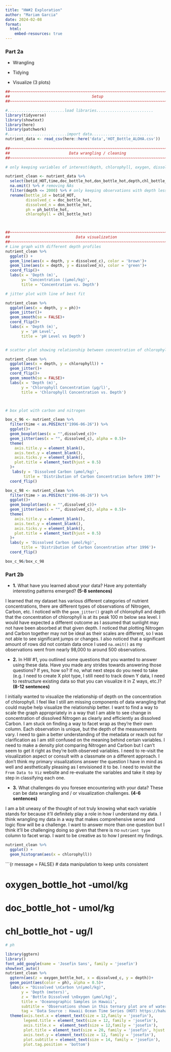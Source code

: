 ```yaml
---
title: "HW#2 Exploration"
author: "Mariam Garcia"
date: 2024-02-08
format:
  html:
    embed-resources: true
---
```


### Part 2a

-   Wrangling

-   Tidying

-   Visualize (3 plots)

```r
##~~~~~~~~~~~~~~~~~~~~~~~~~~~~~~~~~~~~~~~~~~~~~~~~~~~~~~~~~~~~~~~~~~~~~~~~~~~~~~
##                                    Setup                                 ----
##~~~~~~~~~~~~~~~~~~~~~~~~~~~~~~~~~~~~~~~~~~~~~~~~~~~~~~~~~~~~~~~~~~~~~~~~~~~~~~

#.........................load libraries.........................
library(tidyverse)
library(showtext)
library(here)
library(patchwork)
#..........................import data...........................
nutrient_data <- read_csv(here::here('data','HOT_Bottle_ALOHA.csv'))
  
##~~~~~~~~~~~~~~~~~~~~~~~~~~~~~~~~~~~~~~~~~~~~~~~~~~~~~~~~~~~~~~~~~~~~~~~~~~~~~~
##                          Data wrangling / cleaning                       ----
##~~~~~~~~~~~~~~~~~~~~~~~~~~~~~~~~~~~~~~~~~~~~~~~~~~~~~~~~~~~~~~~~~~~~~~~~~~~~~~

# only keeping variables of interest(depth, chlorophyll, oxygen, dissolved organic nitrogen )

nutrient_clean <- nutrient_data %>% 
  select(botid_HOT,time,doc_bottle_hot,don_bottle_hot,depth,chl_bottle_hot, botid_HOT,ph_bottle_hot, oxygen_bottle_hot, NO2_NO3_bottle_hot) %>% # selecting columns of interest
  na.omit() %>% # removing NAs
  filter(depth <= 2000) %>% # only keeping observations with depth less than or equal to 3000 m below sea level
  rename(bottle_id = botid_HOT,
         dissolved_c = doc_bottle_hot,
         dissolved_n = don_bottle_hot,
         ph = ph_bottle_hot,
         chlorophyll = chl_bottle_hot)



##~~~~~~~~~~~~~~~~~~~~~~~~~~~~~~~~~~~~~~~~~~~~~~~~~~~~~~~~~~~~~~~~~~~~~~~~~~~~~~
##                             Data visualization                           ----
##~~~~~~~~~~~~~~~~~~~~~~~~~~~~~~~~~~~~~~~~~~~~~~~~~~~~~~~~~~~~~~~~~~~~~~~~~~~~~~
# Line graph with different depth profiles
nutrient_clean %>% 
  ggplot() +
  geom_line(aes(x = depth, y = dissolved_c), color = 'brown')+
  geom_line(aes(x = depth, y = dissolved_n), color = 'green')+
  coord_flip()+
  labs(x = 'Depth (m)',
       y= 'Concentration ((μmol/kg)',
       title = 'Concentration vs. Depth')

# jitter plot with line of best fit

nutrient_clean %>% 
  ggplot(aes(x = depth, y = ph))+
  geom_jitter()+
  geom_smooth(se = FALSE)+
  coord_flip()+
  labs(x = 'Depth (m)',
       y = 'pH Level',
       title = 'pH Level vs Depth')


# scatter plot showing relationship between concentration of chlorophyll and depth

nutrient_clean %>% 
  ggplot(aes(x = depth, y = chlorophyll)) +
  geom_jitter()+
  coord_flip()+
  geom_smooth(se = FALSE)+
  labs(x = 'Depth (m)',
       y = 'Chlorophyll Concentration (µg/l)',
       title = 'Chlorophyll Concentration vs. Depth')



# box plot with carbon and nitrogen

box_c_96 <- nutrient_clean %>% 
  filter(time < as.POSIXct("1996-06-26")) %>% 
  ggplot()+
  geom_boxplot(aes(x = "",dissolved_c))+
  geom_jitter(aes(x = "", dissolved_c), alpha = 0.5)+
  theme(
    axis.title.y = element_blank(),
    axis.text.y = element_blank(),
    axis.ticks.y = element_blank(),
    plot.title = element_text(hjust = 0.5)
  )+
   labs(y = 'Dissolved Carbon (μmol/kg)',
        title = 'Distribution of Carbon Concentration before 1997')+
  coord_flip()

box_c_98 <- nutrient_clean %>% 
  filter(time > as.POSIXct("1996-06-26")) %>% 
  ggplot()+
  geom_boxplot(aes(x = "",dissolved_c))+
  geom_jitter(aes(x = "", dissolved_c), alpha = 0.5)+
  theme(
    axis.title.y = element_blank(),
    axis.text.y = element_blank(),
    axis.ticks.y = element_blank(),
    plot.title = element_text(hjust = 0.5)
  )+
  labs(y = 'Dissolved Carbon (μmol/kg)',
       title = 'Distribution of Carbon Concentration after 1996')+
  coord_flip()

box_c_96/box_c_98
```

### Part 2b

-   **1.** What have you learned about your data? Have any potentially interesting patterns emerged? **(5-8 sentences)**

I learned that my dataset has various different categories of nutrient concentrations, there are different types of observations of Nitrogen, Carbon, etc. I noticed with the `geom_jitter()` graph of chlorophyll and depth that the concentration of chlorophyll is at its peak 100 m below sea level. I would have expected a different outcome as I assumed that sunlight may not have been absorbed at that given depth. I noticed that plotting Nitrogen and Carbon together may not be ideal as their scales are different, so I was not able to see significant jumps or changes. I also noticed that a significant amount of rows did not contain data once I used `na.omit()` as my observations went from nearly 98,000 to around 500 observations.

-   **2.** In HW #1, you outlined some questions that you wanted to answer using these data. Have you made any strides towards answering those questions? If yes, how so? If no, what next steps do you need to take (e.g. I need to create X plot type, I still need to track down Y data, I need to restructure existing data so that you can visualize it in Z ways, etc.)? **(8-12 sentences)**

I initially wanted to visualize the relationship of depth on the concentration of chlorophyll. I feel like I still am missing components of data wrangling that could maybe help visualize the relationship better. I want to find a way to scale the graph appropriately in a way that I am able to see change in concentration of dissolved Nitrogen as clearly and efficiently as dissolved Carbon. I am stuck on finding a way to facet wrap as they're their own column. Each observation is unique, but the depth of the measurements vary. I need to gain a better understanding of the metadata or reach out for clarification as I am still confused on the meaning behind certain variables. I need to make a density plot comparing Nitrogen and Carbon but I can't seem to get it right as they're both observed variables. I need to re-visit the visualization aspect or consult with a classmate on a different approach. I don't think my primary visualizations answer the question I have in mind as well and aesthetically pleasing as I envisioned it to be. I need to revisit the `From Data to Viz` website and re-evaluate the variables and take it step by step in classifying each one.

-   **3.** What challenges do you foresee encountering with your data? These can be data wrangling and / or visualization challenges. **(4-6 sentences)**

I am a bit uneasy of the thought of not truly knowing what each variable stands for because it'll definitely play a role in how I understand my data. I think wrangling my data in a way that makes comprehensive sense and logic flow will be a challenge. I want to answer more than one question but I think it'll be challenging doing so given that there is no `nutrient type` column to facet wrap. I want to be creative as to how I present my findings.

```r
nutrient_clean %>% 
  ggplot() +
  geom_histogram(aes(x = chlorophyll))
```

\`\`\`{r message = FALSE} \# data manipulation to keep units consistent

# oxygen_bottle_hot -umol/kg

# doc_bottle_hot - umol/kg

# chl_bottle_hot - ug/l

```r
# ph 

library(ggtern)
library()
font_add_google(name = 'Josefin Sans', family = 'josefin')
showtext_auto()
nutrient_clean %>% 
  ggtern(aes(z = oxygen_bottle_hot, x = dissolved_c, y = depth))+
  geom_point(aes(color = ph), alpha = 0.5)+
  labs(x = "Dissolved \nCarbon \n(µmol/kg)",
       y = 'Depth (meters)',
       z = 'Bottle Dissolved \nOxygen (µmol/kg)',
       title = 'Oceanographic Samples in Hawaii',
       subtitle = 'Observations shown in this ternary plot are of water samples from Niskin bottles mounted on the CTD rosette at HOT (Hawaii Ocean Time Series) \nstation ALOHA, the primary HOT sampling site.',
       tag = 'Data Source : Hawaii Ocean Time Series (HOT) https://hahana.soest.hawaii.edu/hot/')+
  theme(axis.text.x = element_text(size = 12,family = 'josefin'),
        legend.title = element_text(size = 12, family = 'josefin'),
        axis.title.x =  element_text(size = 12,family = 'josefin'),
        plot.title = element_text(size = 20, family = 'josefin', hjust = 0.5),
        axis.text.y = element_text(size = 12, family = 'josefin'),
        plot.subtitle = element_text(size = 14, family = 'josefin'),
        plot.tag.position = 'bottom')
```

